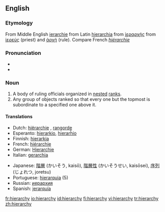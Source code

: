 ==English==

===Etymology===
From Middle English [[ierarchie]] from Latin [[hierarchia]] from {{AGr.}} [[ἱεραρχής]] from [[ἱερεύς]] (priest) and [[ἀρχή]] (rule).  Compare French ''[[hiérarchie]]''

===Pronunciation===
* {{IPA|/ˈhaɪə.ɹɑː.kɪ/, /ˈhaɪɹ.ɑːɹ.kɪ/}}
* {{SAMPA|/"haI@r\A:kI/, /"haIr\=A:r\=kI/}}

===Noun===
{{en-noun|hierarchies}}

# A body of ruling officials organized in [[nested]] [[rank]]s.
# Any group of objects ranked so that every one but the topmost is subordinate to a specified one above it. 

====Translations====
{{trans-top}}
*Dutch: [[hiërarchie]] {{f}}, [[rangorde]] {{f}}
*Esperanto: [[hierarkio]], [[hierarĥio]]
*Finnish: [[hierarkia]]
*French: [[hiérarchie]] {{f}}
*German: [[Hierarchie]] {{f}}
*Italian: [[gerarchia]] {{f}}
{{trans-mid}}
*Japanese: [[階層]] (かいそう, kaisō), [[階層性]] (かいそうせい, kaisōsei), [[序列]] (じょれつ, joretsu)
*Portuguese: [[hierarquia]] {{f}} (5)
*Russian: [[иерархия]] {{f}}
*Spanish: [[jerarquía]] {{f}}
{{trans-bottom}}

[[fr:hierarchy]]
[[io:hierarchy]]
[[id:hierarchy]]
[[fi:hierarchy]]
[[vi:hierarchy]]
[[tr:hierarchy]]
[[zh:hierarchy]]